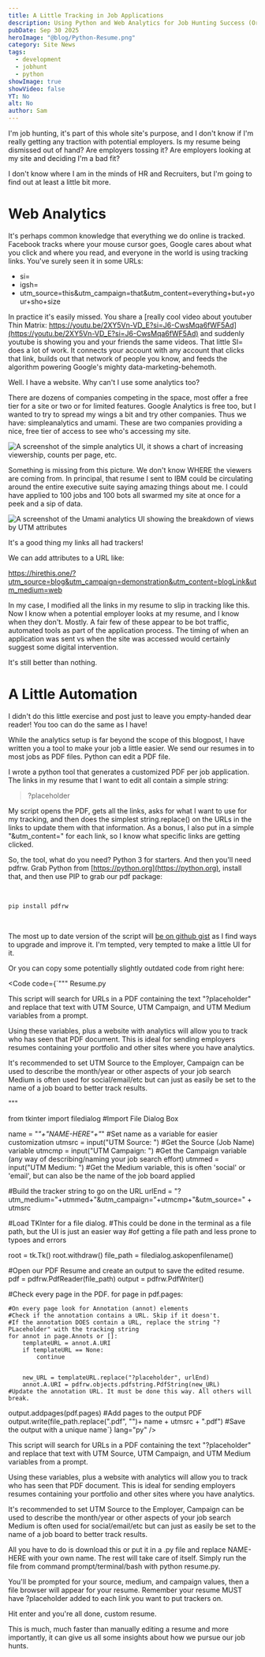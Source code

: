 ```yaml
---
title: A Little Tracking in Job Applications
description: Using Python and Web Analytics for Job Hunting Success (Or 'How I used analytics and Python to know if my resume was read')
pubDate: Sep 30 2025
heroImage: "@blog/Python-Resume.png"
category: Site News
tags:
  - development
  - jobhunt
  - python
showImage: true
showVideo: false
YT: No
alt: No
author: Sam
---
```

I'm job hunting, it's part of this whole site's purpose, and I don't know if I'm really getting any traction with potential employers. Is my resume being dismissed out of hand? Are employers tossing it? Are employers looking at my site and deciding I'm a bad fit?

I don't know where I am in the minds of HR and Recruiters, but I'm going to find out at least a little bit more.

# Web Analytics

It's perhaps common knowledge that everything we do online is tracked. Facebook tracks where your mouse cursor goes, Google cares about what you click and where you read, and everyone in the world is using tracking links. You've surely seen it in some URLs:

- si=
- igsh=
- utm_source=this&utm_campaign=that&utm_content=everything+but+your+sho+size

In practice it's easily missed. You share a [really cool video about youtuber Thin Matrix: https://youtu.be/2XY5Vn-VD_E?si=J6-CwsMqa6fWF5Ad](https://youtu.be/2XY5Vn-VD_E?si=J6-CwsMqa6fWF5Ad) and suddenly youtube is showing you and your friends the same videos. That little SI= does a lot of work. It connects your account with any account that clicks that link, builds out that network of people you know, and feeds the algorithm powering Google's mighty data-marketing-behemoth.

Well. I have a website. Why can't I use some analytics too?

There are dozens of companies competing in the space, most offer a free tier for a site or two or for limited features. Google Analytics is free too, but I wanted to try to spread my wings a bit and try other companies. Thus we have: simpleanalytics and umami. These are two companies providing a nice, free tier of access to see who's accessing my site.

![A screenshot of the simple analytics UI, it shows a chart of increasing viewership, counts per page, etc.](@blog/simple-analytics.png)

Something is missing from this picture. We don't know WHERE the viewers are coming from. In principal, that resume I sent to IBM could be circulating around the entire executive suite saying amazing things about me. I could have applied to 100  jobs and 100 bots all swarmed my site at once for a peek and a sip of data.

![A screenshot of the Umami analytics UI showing the breakdown of views by UTM attributes](@blog/utm-tracking.png)

It's a good thing my links all had trackers!

We can add attributes to a URL like:

https://hirethis.one/?utm_source=blog&utm_campaign=demonstration&utm_content=blogLink&utm_medium=web

In my case, I modified all the links in my resume to slip in tracking like this. Now I know when a potential employer looks at my resume, and I know when they don't. Mostly. A fair few of these appear to be bot traffic, automated tools as part of the application process. The timing of when an application was sent vs when the site was accessed would certainly suggest some digital intervention.

It's still better than nothing.

# A Little Automation

I didn't do this little exercise and post just to leave you empty-handed dear reader! You too can do the same as I have!

While the analytics setup is far beyond the scope of this blogpost, I have written you a tool to make your job a little easier. We send our resumes in to most jobs as PDF files. Python can edit a PDF file.

I wrote a python tool that generates a customized PDF per job application. The links in my resume that I want to edit all contain a simple string:

> ?placeholder

My script opens the PDF, gets all the links, asks for what I want to use for my tracking, and then does the simplest string.replace() on the URLs in the links to update them with that information. As a bonus, I also put in a simple "&utm_content=" for each link, so I know what specific links are getting clicked.

So, the tool, what do you need? Python 3 for starters. And then you'll need pdfrw. Grab Python from [https://python.org](https://python.org), install that, and then use PIP to grab our pdf package:

&nbsp;

```
pip install pdfrw
```

&nbsp;

The most up to date version of the script will [be on github gist](https://gist.github.com/NXSam/acf70162605ed096bdaec1c577f2b5f4) as I find ways to upgrade and improve it. I'm tempted, very tempted to make a little UI for it.

Or you can copy some potentially slightly outdated code from right here:





<Code code={`"""
Resume.py

This script will search for URLs in a PDF containing the text "?placeholder" and replace that text
with UTM Source, UTM Campaign, and UTM Medium variables from a prompt.

Using these variables, plus a website with analytics will allow you to track who has seen that PDF document.
This is ideal for sending employers resumes containing your portfolio and other sites where you have analytics.

It's recommended to set UTM Source to the Employer, Campaign can be used to describe the month/year or other aspects of your job search
Medium is often used for social/email/etc but can just as easily be set to the name of a job board to better track results.


"""



from tkinter import filedialog			#Import File Dialog Box

name = "_"+"NAME-HERE"+"_"				#Set name as a variable for easier customization
utmsrc = input("UTM Source: ")			#Get the Source (Job Name) variable
utmcmp = input("UTM Campaign: ")		#Get the Campaign variable (any way of describing/naming your job search effort)
utmmed = input("UTM Medium: ")			#Get the Medium variable, this is often 'social' or 'email', but can also be the name of the job board applied


#Build the tracker string to go on the URL
urlEnd = "?utm_medium="+utmmed+"&utm_campaign="+utmcmp+"&utm_source=" + utmsrc

#Load TKInter for a file dialog.
#This could be done in the terminal as a file path, but the UI is just an easier way
#of getting a file path and less prone to typoes and errors

root = tk.Tk()
root.withdraw()
file_path = filedialog.askopenfilename()

#Open our PDF Resume and create an output to save the edited resume.
pdf = pdfrw.PdfReader(file_path)
output = pdfrw.PdfWriter()


#Check every page in the PDF.
for page in pdf.pages:

	#On every page look for Annotation (annot) elements
	#Check if the annotation contains a URL. Skip if it doesn't.
	#If the annotation DOES contain a URL, replace the string "?PLaceholder" with the tracking string
	for annot in page.Annots or []:
		templateURL = annot.A.URI
		if templateURL == None:
			continue


		new_URL = templateURL.replace("?placeholder", urlEnd)
		annot.A.URI = pdfrw.objects.pdfstring.PdfString(new_URL) 	#Update the annotation URL. It must be done this way. All others will break.



output.addpages(pdf.pages)									#Add pages to the output PDF
output.write(file_path.replace(".pdf", "")+ name + utmsrc + ".pdf")				#Save the output with a unique name`} lang="py" />


This script will search for URLs in a PDF containing the text "?placeholder" and replace that text
with UTM Source, UTM Campaign, and UTM Medium variables from a prompt.

Using these variables, plus a website with analytics will allow you to track who has seen that PDF document. This is ideal for sending employers resumes containing your portfolio and other sites where you have analytics.

It's recommended to set UTM Source to the Employer, Campaign can be used to describe the month/year or other aspects of your job search
Medium is often used for social/email/etc but can just as easily be set to the name of a job board to better track results.

All you have to do is download this or put it in a .py file and replace NAME-HERE with your own name. The rest will take care of itself. Simply run the file from command prompt/terminal/bash with python resume.py.

You'll be prompted for your source, medium, and campaign values, then a file browser will appear for your resume. Remember your resume MUST have ?placeholder added to each link you want to put trackers on.

Hit enter and you're all done, custom resume.

This is much, much faster than manually editing a resume and more importantly, it can give us all some insights about how we pursue our job hunts.


